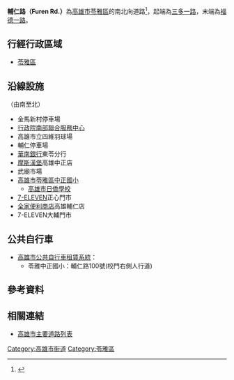 {{Infobox TwRoad2
|bgcolorh=DARKGREEN
|colorh=white
|code=
|name= 輔仁路
|enname= Furen Rd.
|level= 一般道路
|length=
|sec=
|lastext=
|line=
|start= [[三多一路|三多一路]]
|end= [[福德一路|福德一路]]
|junc= 
|img=
|cap=
|size=
|left= 
|right= 
|leftlink= 
|leftdirection= N
|rightlink= 
|rightdirection= S
|SN=
|SNtype=
|SNNum=
|SN2=
|SN2type=
|SN2Num=
|SN3=
|SN3type=
|SN3Num=
}}
'''輔仁路（Furen Rd.）'''為[[高雄市|高雄市]][[苓雅區|苓雅區]]的南北向道路<ref>{{Cite web |url=https://tw.appledaily.com/home/20111217/76QA4DBWOAEZVSCYHCHXYVGHJI/ |title=輔仁路生活圈 10~20年大樓 每坪8萬起 |access-date=2020-07-25 |archive-date=2020-07-25 |archive-url=https://web.archive.org/web/20200725044104/https://tw.appledaily.com/home/20111217/76QA4DBWOAEZVSCYHCHXYVGHJI/ |dead-url=no }}</ref>，起端為[[三多一路|三多一路]]，末端為[[福德一路|福德一路]]。
== 行經行政區域 ==
* [[苓雅區|苓雅區]]
== 沿線設施 ==
（由南至北）
* 金馬新村停車場
* [[行政院南部聯合服務中心|行政院南部聯合服務中心]]
* 高雄市立四維羽球場
* 輔仁停車場
* [[華南銀行|華南銀行]]東苓分行
* [[摩斯漢堡|摩斯漢堡]]高雄中正店
* 武廟市場
* [[高雄市苓雅區中正國民小學|高雄市苓雅區中正國小]]
**[[高雄市日僑學校|高雄市日僑學校]]
* [[7-ELEVEN|7-ELEVEN]]正心門市
* [[全家便利商店|全家便利商店]]高雄輔仁店
* 7-ELEVEN大輔門市

== 公共自行車 ==
* [[高雄市公共自行車租賃系統|高雄市公共自行車租賃系統]]：
** 苓雅中正國小：輔仁路100號(校門右側人行道)

== 參考資料 ==
{{Reflist}}
== 相關連結 ==
* [[高雄市主要道路列表|高雄市主要道路列表]]

{{高雄市重要道路}}

[[Category:高雄市街道|Category:高雄市街道]]
[[Category:苓雅區|Category:苓雅區]]